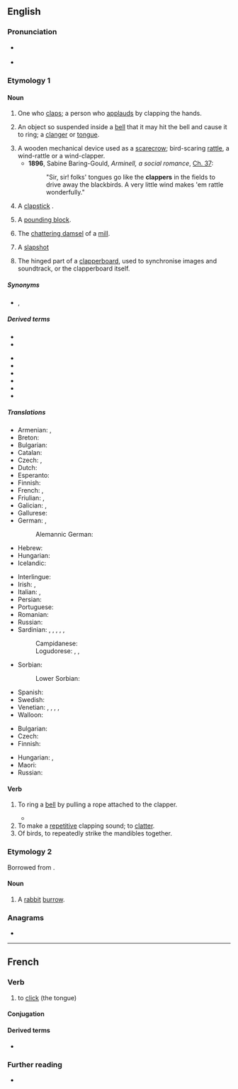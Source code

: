 {{also|Clapper}}
==English==

===Pronunciation===
* {{a|GA}} {{IPA|en|/ˈklæpɚ/}}
* {{rhymes|en|æpə(r)}}

===Etymology 1===
{{suffix|en|clap|er|id2=agent noun}}

====Noun====
{{en-noun}}

# One who [[clap]]s; a person who [[applaud]]s by clapping the hands.
# {{senseid|en|bell}} An object so suspended inside a [[bell]] that it may hit the bell and cause it to ring; a [[clanger]] or [[tongue]].
# A wooden mechanical device used as a [[scarecrow]]; bird-scaring [[rattle]], a wind-rattle or a wind-clapper.
#* '''1896''', Sabine Baring-Gould, ''Arminell, a social romance'', [[Wikisource:Arminell, a social romance/Chapter 37|Ch.&nbsp;37]]:
#*: "Sir, sir! folks' tongues go like the '''clappers''' in the fields to drive away the blackbirds. A very little wind makes 'em rattle wonderfully."
# A [[clapstick]] {{q|musical instrument}}.
# {{lb|en|sewing}} A [[pounding block]].
# The [[chattering damsel]] of a [[mill]].
#{{lb|en|ice hockey}} A [[slapshot]]
# {{lb|en|cinematography}} The hinged part of a [[clapperboard]], used to synchronise images and soundtrack, or the clapperboard itself.

=====Synonyms=====
* {{sense|musical instrument}} {{l|en|clapstick}}, {{l|en|musicstick}}

=====Derived terms=====
* {{l|en|clapperboard}}
* {{l|en|clapperboy}}
<!--"clapper bridge" is not derived from "clapper"-->
* {{l|en|clapperclaw}}
* {{l|en|clapperless}}
* {{l|en|clapper talk}}
* {{l|en|clapper-valve}}
* {{l|en|handclapper}}
* {{l|en|like the clappers}}

=====Translations=====
{{trans-top|the tongue of a bell}}
* Armenian: {{t+|hy|լեզվակ}}, {{t+|hy|զանգալեզվակ}}
* Breton: {{t+|br|bazhoulenn|f}}
* Bulgarian: {{t+|bg|ези́к|m}}
* Catalan: {{t+|ca|batall|m}}
* Czech: {{t|cs|srdce zvonu}}, {{t+|cs|srdce}}
* Dutch: {{t+|nl|klepel|m}}
* Esperanto: {{t+|eo|koro}}
* Finnish: {{t+|fi|kieli}}
* French: {{t+|fr|batail|m}}, {{t+|fr|battant|m}}
* Friulian: {{t|fur|batocj|m}}, {{t|fur|banducel|m}}
* Galician: {{t+|gl|badalo|m}}, {{t|gl|batel|m}}
* Gallurese: {{t|sdn|battaddólu}}
* German: {{t+|de|Klöppel|m}}, {{t|de|Schwengel|m}}
*: Alemannic German: {{t|gsw|Challe|m}}
* Hebrew: {{t+|he|עִנְבָּל|m|tr=inbal}}
* Hungarian: {{t+|hu|harangnyelv}}
* Icelandic: {{t+|is|kólfur|m}}
{{trans-mid}}
* Interlingue: {{t|ie|battente}}
* Irish: {{t|ga|boschrann|m}}, {{t|ga|teanga cloig|f}}
* Italian: {{t+|it|battaglio}}, {{t+|it|batacchio|m}}
* Persian: {{t+|fa|جرس|tr=jaras}}
* Portuguese: {{t+|pt|badalo|m}}
* Romanian: {{t+|ro|limbă|f}}
* Russian: {{t|ru|[[язы́к]] ([[колокол|ко́локола]])|m}}
* Sardinian: {{t|sc|batazu|m}}, {{t|sc|batarzu|m}}, {{t|sc|batalzu|m}}, {{t|sc|batàgliu|m}}, {{t|sc|antarzu|m}}, {{t|sc|entazu|m}}
*: Campidanese: {{t|sc|tratallu}}
*: Logudorese: {{t|sc|battazu}}, {{t|sc|piròne}}, {{t|sc|limbèddu}}
* Sorbian:
*: Lower Sorbian: {{t|dsb|palica|f}}
* Spanish: {{t+|es|badajo|m}}
* Swedish: {{t+|sv|kläpp|c}}
* Venetian: {{t|vec|batocio|m}}, {{t|vec|batòcolo|m}}, {{t|vec|batòc|m}}, {{t|vec|batidor|m}}, {{t|vec|batibèƚo|m}}
* Walloon: {{t+|wa|bata|m}}
{{trans-bottom}}

{{trans-top|rattle}}
* Bulgarian: {{t+|bg|кречетало|n}}
* Czech: {{t+|cs|řehtačka|f}}
* Finnish: {{t+|fi|räikkä}}
{{trans-mid}}
* Hungarian: {{t|hu|kereplő}}, {{t|hu|szélkelep}}
* Maori: {{t|mi|ngutu rakiraki}}
* Russian: {{t+|ru|трещо́тка|f}}
{{trans-bottom}}

====Verb====
{{en-verb}}

# {{lb|en|transitive}} To ring a [[bell]] by pulling a rope attached to the clapper.
#* {{quote-book|en|title=A rudimentary treatise on clocks and watches and bells|author=Baron Edmund Beckett Grimthorpe|year=1903|passage=It is still necessary to warn clergymen against allowing the lazy and pernicious practice of ''''clappering''',' ''i.e.'' tying the bell-rope to the clapper, and pulling it instead of the bell.}}
# To make a [[repetitive]] clapping sound; to [[clatter]].
# Of birds, to repeatedly strike the mandibles together.

===Etymology 2===
Borrowed from {{bor|en|fr|clapier}}.

====Noun====
{{en-noun}}

# {{lb|en|obsolete}} A [[rabbit]] [[burrow]].

{{Webster 1913}}

===Anagrams===
* {{anagrams|en|a=acelppr|crapple}}

----

==French==

===Verb===
{{fr-verb}}

# to [[click]] (the tongue)

====Conjugation====
{{fr-conj-auto}}

====Derived terms====
* {{l|fr|clappement}}

===Further reading===
* {{R:TLFi}}